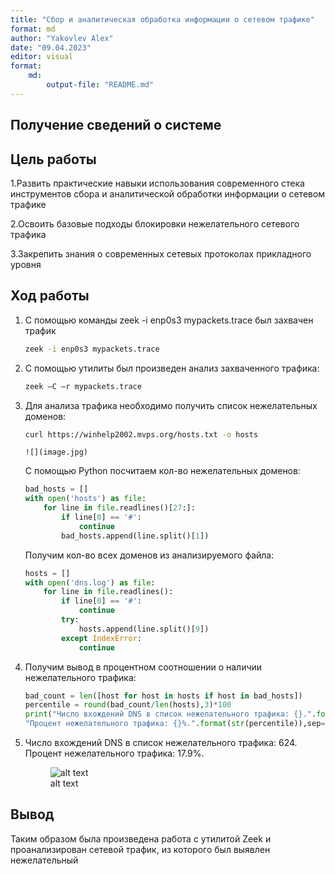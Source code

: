 ```yaml
---
title: "Сбор и аналитическая обработка информации о сетевом трафике"
format: md
author: "Yakovlev Alex"
date: "09.04.2023"
editor: visual
format:
    md:
        output-file: "README.md"
---
```


## Получение сведений о системе

## Цель работы

1.Развить практические навыки использования современного стека инструментов сбора и аналитической обработки информации о сетевом трафике

2.Освоить базовые подходы блокировки нежелательного сетевого трафика

3.Закрепить знания о современных сетевых протоколах прикладного уровня

## Ход работы

1.  С помощью команды zeek -i enp0s3 mypackets.trace был захвачен трафик

    ```bash
    zeek -i enp0s3 mypackets.trace
    ```


2.  С помощью утилиты был произведен анализ захваченного трафика:

    ```bash
    zeek –C –r mypackets.trace
    ```


3.  Для анализа трафика необходимо получить список нежелательных доменов:

    ```bash
    curl https://winhelp2002.mvps.org/hosts.txt -o hosts
    ```

    <div>

        ![](image.jpg)

    </div>

    С помощью Python посчитаем кол-во нежелательных доменов:

    ```python
    bad_hosts = []
    with open('hosts') as file:
        for line in file.readlines()[27:]:
            if line[0] == '#':
                continue
            bad_hosts.append(line.split()[1])
    ```

    Получим кол-во всех доменов из анализируемого файла:

    ```python
    hosts = []
    with open('dns.log') as file:
        for line in file.readlines():
            if line[0] == '#':
                continue
            try:
                hosts.append(line.split()[9])
            except IndexError:
                continue
    ```

4.  Получим вывод в процентном соотношении о наличии нежелательного трафика:

    ```python
    bad_count = len([host for host in hosts if host in bad_hosts])
    percentile = round(bad_count/len(hosts),3)*100
    print("Число вхождений DNS в список нежелательного трафика: {}.".format(str(bad_count)),
    "Процент нежелательного трафика: {}%.".format(str(percentile)),sep='\n')
    ```

5.  Число вхождений DNS в список нежелательного трафика: 624.
    Процент нежелательного трафика: 17.9%.

    ![alt text](https://github.com/Marshallmeow/protectsystem/blob/main/lab%202/image.png)

## Вывод

Таким образом была произведена работа с утилитой Zeek и проанализирован сетевой трафик, из которого был выявлен нежелательный
